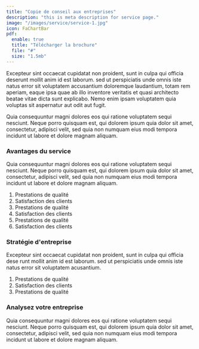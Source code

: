 ```yaml
---
title: "Copie de conseil aux entreprises"
description: "this is meta description for service page."
image: "/images/service/service-1.jpg"
icon: FaChartBar
pdf:
  enable: true
  title: "Télécharger la brochure"
  file: "#"
  size: "1.5mb"
---
```


Excepteur sint occaecat cupidatat non proident, sunt in culpa qui officia deserunt mollit anim id est laborum. sed ut perspiciatis unde omnis iste natus error sit voluptatem accusantium doloremque laudantium, totam rem aperiam, eaque ipsa quae ab illo inventore veritatis et quasi architecto beatae vitae dicta sunt explicabo. Nemo enim ipsam voluptatem quia voluptas sit aspernatur aut odit aut fugit.

Quia consequuntur magni dolores eos qui ratione voluptatem sequi nesciunt. Neque porro quisquam est, qui dolorem ipsum quia dolor sit amet, consectetur, adipisci velit, sed quia non numquam eius modi tempora incidunt ut labore et dolore magnam aliquam.

### Avantages du service

Quia consequuntur magni dolores eos qui ratione voluptatem sequi nesciunt. Neque porro quisquam est, qui dolorem ipsum quia dolor sit amet, consectetur, adipisci velit, sed quia non numquam eius modi tempora incidunt ut labore et dolore magnam aliquam.

1. Prestations de qualité
2. Satisfaction des clients
3. Prestations de qualité
4. Satisfaction des clients
5. Prestations de qualité
6. Satisfaction des clients

### Stratégie d'entreprise

Excepteur sint occaecat cupidatat non proident, sunt in culpa qui officia dese runt mollit anim id est laborum. sed ut perspiciatis unde omnis iste natus error sit voluptatem acusantium.

1. Prestations de qualité
2. Satisfaction des clients
3. Prestations de qualité

### Analysez votre entreprise

Quia consequuntur magni dolores eos qui ratione voluptatem sequi nesciunt. Neque porro quisquam est, qui dolorem ipsum quia dolor sit amet, consectetur, adipisci velit, sed quia non numquam eius modi tempora incidunt ut labore et dolore magnam aliquam.
